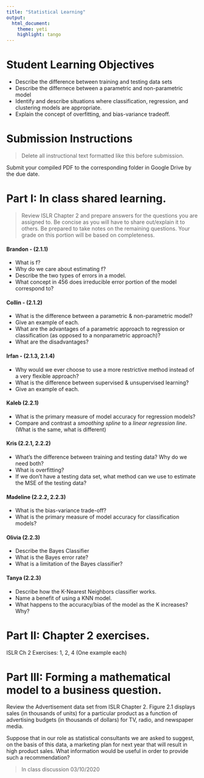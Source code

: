```yaml
---
title: "Statistical Learning"
output:   
  html_document:
    theme: yeti
    highlight: tango
---
```


# Student Learning Objectives

* Describe the difference between training and testing data sets
* Describe the differnece between a parametric and non-parametric model
* Identify and describe situations where classification, regression, and clustering models are appropriate. 
* Explain the concept of overfitting, and bias-variance tradeoff. 

# Submission Instructions

> Delete all instructional text formatted like this before submission. 

Submit your compiled PDF to the corresponding folder in Google Drive by the due date. 


# Part I: In class shared learning. 
> Review ISLR Chapter 2 and prepare answers for the questions you are assigned to. Be concise as you will have to share out/explain it to others. Be prepared to take notes on the remaining questions. Your grade on this portion will be based on completeness. 


#### Brandon - (2.1.1)
* What is f? 
* Why do we care about estimating f? 
* Describe the two types of errors in a model.  
* What concept in 456 does irreducible error portion of the model correspond to? 


#### Collin - (2.1.2)
* What is the difference between a parametric & non-parametric model? 
* Give an example of each. 
* What are the advantages of a parametric approach to regression or classification (as opposed to a nonparametric approach)? 
* What are the disadvantages?


#### Irfan - (2.1.3, 2.1.4)
* Why would we ever choose to use a more restrictive method instead of a very flexible approach?
* What is the difference between supervised & unsupervised learning?
* Give an example of each. 

#### Kaleb (2.2.1)
* What is the primary measure of model accuracy for regression models? 
* Compare and contrast a _smoothing spline_ to a _linear regression line_. (What is the same, what is different) 


#### Kris (2.2.1, 2.2.2)
* What's the difference between training and testing data? Why do we need both? 
* What is overfitting? 
* If we don't have a testing data set, what method can we use to estimate the MSE of the testing data? 


#### Madeline (2.2.2, 2.2.3)
* What is the bias-variance trade-off? 
* What is the primary measure of model accuracy for classification models? 


#### Olivia (2.2.3)
* Describe the Bayes Classifier 
* What is the Bayes error rate? 
* What is a limitation of the Bayes classifier? 


#### Tanya (2.2.3)
* Describe how the K-Nearest Neighbors classifier works. 
* Name a benefit of using a KNN model. 
* What happens to the accuracy/bias of the model as the K increases? Why? 




# Part II: Chapter 2 exercises.  

ISLR Ch 2 Exercises: 1, 2, 4 (One example each)


# Part III: Forming a mathematical model to a business question. 

Review the Advertisement data set from ISLR Chapter 2. Figure 2.1 displays sales (in thousands of units) for a particular product as a function of advertising budgets (in thousands of dollars) for TV, radio, and newspaper media.

Suppose that in our role as statistical consultants we are asked to suggest, on the basis of this data, a marketing plan for next year that will result in high product sales. What information would be useful in order to provide such a recommendation?

> In class discussion 03/10/2020

